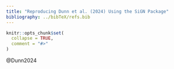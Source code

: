 ```yaml
---
title: "Reproducing Dunn et al. (2024) Using the SiGN Package"
bibliography: ../bibTeX/refs.bib
---
```


```r
knitr::opts_chunk$set(
  collapse = TRUE,
  comment = "#>"
)
```


@Dunn2024
